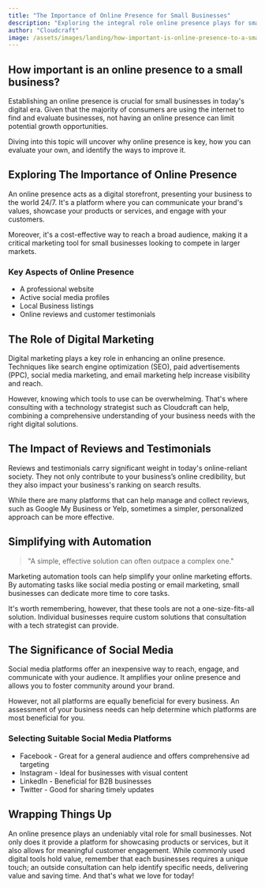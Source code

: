 ```yaml
---
title: "The Importance of Online Presence for Small Businesses"
description: "Exploring the integral role online presence plays for small businesses and ways of enhancing it."
author: "Cloudcraft"
image: /assets/images/landing/how-important-is-online-presence-to-a-small-business.jpg
---
```


## How important is an online presence to a small business?

Establishing an online presence is crucial for small businesses in today's digital era. Given that the majority of consumers are using the internet to find and evaluate businesses, not having an online presence can limit potential growth opportunities.

Diving into this topic will uncover why online presence is key, how you can evaluate your own, and identify the ways to improve it. 

<ServicesBlurb />

## Exploring The Importance of Online Presence

An online presence acts as a digital storefront, presenting your business to the world 24/7. It's a platform where you can communicate your brand's values, showcase your products or services, and engage with your customers.

Moreover, it's a cost-effective way to reach a broad audience, making it a critical marketing tool for small businesses looking to compete in larger markets.

### Key Aspects of Online Presence

 * A professional website
 * Active social media profiles
 * Local Business listings 
 * Online reviews and customer testimonials 

## The Role of Digital Marketing

Digital marketing plays a key role in enhancing an online presence. Techniques like search engine optimization (SEO), paid advertisements (PPC), social media marketing, and email marketing help increase visibility and reach.

However, knowing which tools to use can be overwhelming. That's where consulting with a technology strategist such as Cloudcraft can help, combining a comprehensive understanding of your business needs with the right digital solutions. 

## The Impact of Reviews and Testimonials

Reviews and testimonials carry significant weight in today's online-reliant society. They not only contribute to your business’s online credibility, but they also impact your business's ranking on search results. 

While there are many platforms that can help manage and collect reviews, such as Google My Business or Yelp, sometimes a simpler, personalized approach can be more effective.

<GetStartedBlurb />

## Simplifying with Automation

<blockquote> "A simple, effective solution can often outpace a complex one." </blockquote>

Marketing automation tools can help simplify your online marketing efforts. By automating tasks like social media posting or email marketing, small businesses can dedicate more time to core tasks.

It's worth remembering, however, that these tools are not a one-size-fits-all solution. Individual businesses require custom solutions that consultation with a tech strategist can provide. 

## The Significance of Social Media

Social media platforms offer an inexpensive way to reach, engage, and communicate with your audience. It amplifies your online presence and allows you to foster community around your brand. 

However, not all platforms are equally beneficial for every business. An assessment of your business needs can help determine which platforms are most beneficial for you. 

### Selecting Suitable Social Media Platforms

 * Facebook - Great for a general audience and offers comprehensive ad targeting
 * Instagram - Ideal for businesses with visual content
 * LinkedIn - Beneficial for B2B businesses
 * Twitter - Good for sharing timely updates 

## Wrapping Things Up 

An online presence plays an undeniably vital role for small businesses. Not only does it provide a platform for showcasing products or services, but it also allows for meaningful customer engagement. While commonly used digital tools hold value, remember that each businesses requires a unique touch; an outside consultation can help identify specific needs, delivering value and saving time. And that's what we love for today!